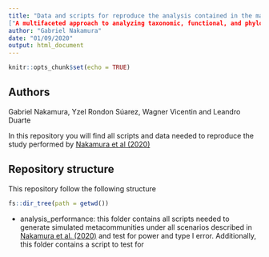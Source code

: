 ```yaml
---
title: "Data and scripts for reproduce the analysis contained in the manuscript: 
["A multifaceted approach to analyzing taxonomic, functional, and phylogenetic β diversity"](https://esajournals.onlinelibrary.wiley.com/doi/abs/10.1002/ecy.3122)"
author: "Gabriel Nakamura"
date: "01/09/2020"
output: html_document
---
```


```r
knitr::opts_chunk$set(echo = TRUE)
```

## Authors

Gabriel Nakamura, Yzel Rondon Súarez, Wagner Vicentin and Leandro Duarte

In this repository you will find all scripts and data needed to reproduce the study performed by [Nakamura et al (2020)](https://esajournals.onlinelibrary.wiley.com/doi/abs/10.1002/ecy.3122)

## Repository structure

This repository follow the following structure
```r
fs::dir_tree(path = getwd())
```

* analysis_performance: this folder contains all scripts needed to generate simulated metacommunities under all scenarios described in [Nakamura et al. (2020)](https://esajournals.onlinelibrary.wiley.com/doi/abs/10.1002/ecy.3122) and test for power and type I error. Additionally, this folder contains a script to test for 
